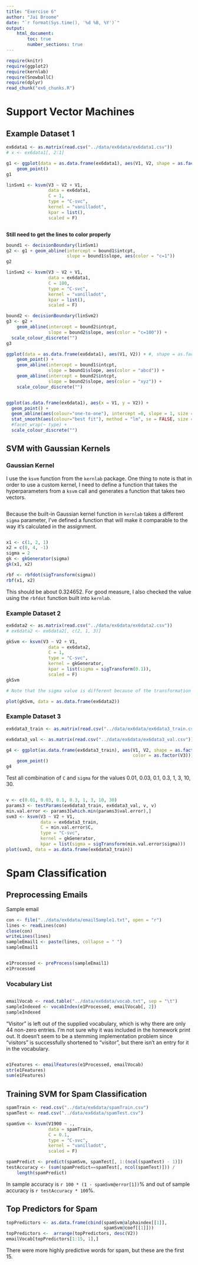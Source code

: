 ```yaml
---
title: "Exercise 6"
author: "Jai Broome"
date: "`r format(Sys.time(), '%d %B, %Y')`"
output: 
    html_document:
        toc: true
        number_sections: true
---
```


```r
require(knitr)
require(ggplot2)
require(kernlab)
require(SnowballC)
require(dplyr)
read_chunk("ex6_chunks.R")
```

# Support Vector Machines

## Example Dataset 1

```r
ex6data1 <- as.matrix(read.csv("../data/ex6data/ex6data1.csv"))
# x <- ex6data1[, 2:1]
```

```r
g1 <- ggplot(data = as.data.frame(ex6data1), aes(V1, V2, shape = as.factor(V3))) + 
    geom_point()
g1
```

```r
linSvm1 <- ksvm(V3 ~ V2 + V1, 
                data = ex6data1, 
                C = 1,
                type = "C-svc",
                kernel = "vanilladot", 
                kpar = list(),
                scaled = F)
```

```r
```

**Still need to get the lines to color properly**

```r
bound1 <- decisionBoundary(linSvm1)
g2 <- g1 + geom_abline(intercept = bound1$intcpt, 
                       slope = bound1$slope, aes(color = "c=1"))
g2

linSvm2 <- ksvm(V3 ~ V2 + V1,
                data = ex6data1,
                C = 100,
                type = "C-svc",
                kernel = "vanilladot", 
                kpar = list(),
                scaled = F)

bound2 <- decisionBoundary(linSvm2)
g3 <- g2 + 
    geom_abline(intercept = bound2$intcpt, 
                slope = bound2$slope, aes(color = "c=100")) +
  scale_colour_discrete("") 
g3
```

```r
ggplot(data = as.data.frame(ex6data1), aes(V1, V2)) + #, shape = as.factor(V3)
    geom_point() +
    geom_abline(intercept = bound1$intcpt, 
                slope = bound1$slope, aes(color = "abcd")) +
    geom_abline(intercept = bound2$intcpt, 
                slope = bound2$slope, aes(color = "xyz")) +
    scale_colour_discrete("") 


ggplot(as.data.frame(ex6data1), aes(x = V1, y = V2)) +
  geom_point() + 
  geom_abline(aes(colour="one-to-one"), intercept =0, slope = 1, size = 1) +
  stat_smooth(aes(colour="best fit"), method = "lm", se = FALSE, size = 1) + 
  #facet_wrap(~ type) +
  scale_colour_discrete("")
```


## SVM with Gaussian Kernels

### Gaussian Kernel

I use the `ksvm` function from the `kernlab` package. One thing to note is that in order to use a custom kernel, I need to define a function that takes the hyperparameters from a `ksvm` call and generates a function that takes two vectors.

```r
```

Because the built-in Gaussian kernel function in `kernlab` takes a different `sigma` parameter, I've defined a function that will make it comparable to the way it's calculated in the assignment.

```r
```

```r
x1 <- c(1, 2, 1)
x2 = c(0, 4, -1)
sigma = 2
gk <- gkGenerator(sigma)
gk(x1, x2)

rbf <- rbfdot(sigTransform(sigma))
rbf(x1, x2)
```

This should be about 0.324652. For good measure, I also checked the value using the `rbfdot` function built into `kernlab`.

### Example Dataset 2

```r
ex6data2 <- as.matrix(read.csv("../data/ex6data/ex6data2.csv"))
# ex6data2 <- ex6data2[, c(2, 1, 3)]
```

```r
gkSvm <- ksvm(V3 ~ V2 + V1,
                data = ex6data2,
                C = 1,
                type = "C-svc",
                kernel = gkGenerator, 
                kpar = list(sigma = sigTransform(0.1)),
                scaled = F)
gkSvm

# Note that the sigma value is different because of the transformation

plot(gkSvm, data = as.data.frame(ex6data2))
```

### Example Dataset 3

```r
ex6data3_train <- as.matrix(read.csv("../data/ex6data/ex6data3_train.csv"))

ex6data3_val <- as.matrix(read.csv("../data/ex6data/ex6data3_val.csv"))

```

```r
g4 <- ggplot(as.data.frame(ex6data3_train), aes(V1, V2, shape = as.factor(V3),
                                                color = as.factor(V3))) +
    geom_point()
g4
```

Test all combination of `C` and `sigma` for the values 0.01, 0.03, 0.1, 0.3, 1, 3, 10, 30.

```r
```

```r
v <- c(0.01, 0.03, 0.1, 0.3, 1, 3, 10, 30)
params3 <- testParams(ex6data3_train, ex6data3_val, v, v)
min.val.error <- params3[which.min(params3$val.error),]
svm3 <- ksvm(V3 ~ V2 + V1,
             data = ex6data3_train,
             C = min.val.error$C,
             type = "C-svc",
             kernel = gkGenerator,
             kpar = list(sigma = sigTransform(min.val.error$sigma)))
plot(svm3, data = as.data.frame(ex6data3_train))
```

# Spam Classification

## Preprocessing Emails

Sample email

```r
con <- file("../data/ex6data/emailSample1.txt", open = "r")
lines <- readLines(con)
close(con)
writeLines(lines)
sampleEmail1 <- paste(lines, collapse = " ")
sampleEmail1
```

```r
```

```r
e1Processed <- preProcess(sampleEmail1)
e1Processed
```

### Vocabulary List

```r
```

```r
emailVocab <- read.table("../data/ex6data/vocab.txt", sep = "\t")
sampleIndexed <- vocabIndex(e1Processed, emailVocab[, 2])
sampleIndexed
```

"Visitor" is left out of the supplied vocabulary, which is why there are only 44 non-zero entries. I'm not sure why it was included in the homework print out. It doesn't seem to be a stemming implementation problem since "visitors" is successfully shortened to "visitor", but there isn't an entry for it in the vocabulary.

```r
```


```r
e1Features <- emailFeatures(e1Processed, emailVocab)
str(e1Features)
sum(e1Features)
```

## Training SVM for Spam Classification

```r
spamTrain <- read.csv("../data/ex6data/spamTrain.csv")
spamTest <- read.csv("../data/ex6data/spamTest.csv")
```

```r
spamSvm <- ksvm(V1900 ~ .,
                data = spamTrain,
                C = 0.1,
                type = "C-svc",
                kernel = "vanilladot", 
                scaled = F)
```

```r
spamPredict <- predict(spamSvm, spamTest[, 1:(ncol(spamTest) - 1)])
testAccuracy <- (sum(spamPredict==spamTest[, ncol(spamTest)])) /
    length(spamPredict)
```

In sample accuracy is `r 100 * (1 - spamSvm@error[1])`% and out of sample accuracy is `r testAccuracy * 100`%.

## Top Predictors for Spam

```r
topPredictors <- as.data.frame(cbind(spamSvm@alphaindex[[1]],
                                     spamSvm@coef[[1]]))
topPredictors <-  arrange(topPredictors, desc(V2))
emailVocab[topPredictors[1:15, 1],]
```

There were more highly predictive words for spam, but these are the first 15.







